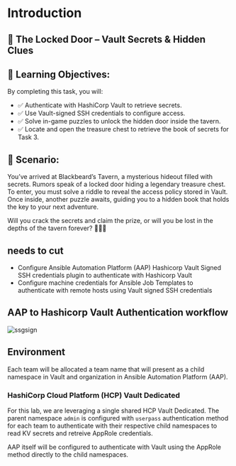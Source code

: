 # Introduction

## 🚪 The Locked Door – Vault Secrets & Hidden Clues

## 🧭 Learning Objectives:
By completing this task, you will:

* ✅ Authenticate with HashiCorp Vault to retrieve secrets.
* ✅ Use Vault-signed SSH credentials to configure access.
* ✅ Solve in-game puzzles to unlock the hidden door inside the tavern.
* ✅ Locate and open the treasure chest to retrieve the book of secrets for Task 3.

## 📖 Scenario:

You’ve arrived at Blackbeard’s Tavern, a mysterious hideout filled with secrets. Rumors speak of a locked door hiding a legendary treasure chest. To enter, you must solve a riddle to reveal the access policy stored in Vault. Once inside, another puzzle awaits, guiding you to a hidden book that holds the key to your next adventure.

Will you crack the secrets and claim the prize, or will you be lost in the depths of the tavern forever? 🏴‍☠️💀

## needs to cut
* Configure Ansible Automation Platform (AAP) Hashicorp Vault Signed SSH credentials plugin to authenticate with Hashicorp Vault
* Configure machine credentials for Ansible Job Templates to authenticate with remote hosts using Vault signed SSH credentials

## AAP to Hashicorp Vault Authentication workflow

![ssgsign](https://dl.dropboxusercontent.com/scl/fi/uyguzfrpe39dbs7dqrphi/sshsign.jpg?rlkey=d558yq12hj8bkx33utvz8xkf0&st=pdzreprx&dl=0)

## Environment

Each team will be allocated a team name that will present as a child namespace in Vault and organization in Ansible Automation Platform (AAP).

### HashiCorp Cloud Platform (HCP) Vault Dedicated
For this lab, we are leveraging a single shared HCP Vault Dedicated. The parent namespace `admin` is configured with `userpass` authentication method for each team to authenticate with their respective child namespaces to read KV secrets and retreive AppRole credentials.

AAP itself will be configured to authenticate with Vault using the AppRole method directly to the child namespaces.